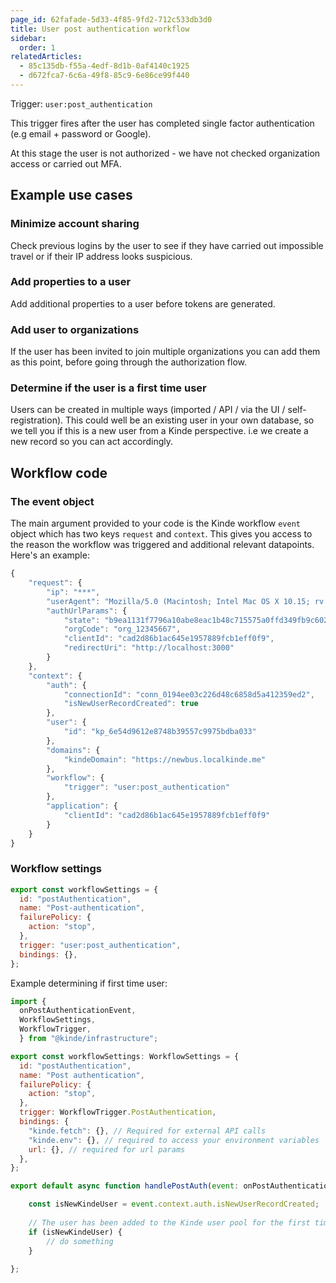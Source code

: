 ```yaml
---
page_id: 62fafade-5d33-4f85-9fd2-712c533db3d0
title: User post authentication workflow
sidebar:
  order: 1
relatedArticles:
  - 85c135db-f55a-4edf-8d1b-0af4140c1925
  - d672fca7-6c6a-49f8-85c9-6e86ce99f440
---
```


Trigger: `user:post_authentication`

This trigger fires after the user has completed single factor authentication (e.g email + password or Google).

<Aside type="warning">

At this stage the user is not authorized - we have not checked organization access or carried out MFA.

</Aside>

## Example use cases

### Minimize account sharing

Check previous logins by the user to see if they have carried out impossible travel or if their IP address looks suspicious.

### Add properties to a user

Add additional properties to a user before tokens are generated.

### Add user to organizations

If the user has been invited to join multiple organizations you can add them as this point, before going through the authorization flow.

### Determine if the user is a first time user

Users can be created in multiple ways (imported / API / via the UI / self-registration). This could well be an existing user in your own database, so we tell you if this is a new user from a Kinde perspective. i.e we create a new record so you can act accordingly.

## Workflow code

### The event object

The main argument provided to your code is the Kinde workflow `event` object which has two keys `request` and `context`. This gives you access to the reason the workflow was triggered and additional relevant datapoints. Here's an example:

```jsx
{
    "request": {
        "ip": "***",
        "userAgent": "Mozilla/5.0 (Macintosh; Intel Mac OS X 10.15; rv:135.0) Gecko/20100101 Firefox/135.0",
        "authUrlParams": {
            "state": "b9ea1131f7796a10abe8eac1b48c715575a0ffd349fb9c602e13d824",
            "orgCode": "org_12345667",
            "clientId": "cad2d86b1ac645e1957889fcb1eff0f9",
            "redirectUri": "http://localhost:3000"
        }
    },
    "context": {
        "auth": {
            "connectionId": "conn_0194ee03c226d48c6858d5a412359ed2",
            "isNewUserRecordCreated": true
        },
        "user": { 
            "id": "kp_6e54d9612e8748b39557c9975bdba033"
        },
        "domains": { 
            "kindeDomain": "https://newbus.localkinde.me"
        },
        "workflow": { 
            "trigger": "user:post_authentication"
        },
        "application": {
            "clientId": "cad2d86b1ac645e1957889fcb1eff0f9"
        }
    }
}

```

### Workflow settings

```jsx
export const workflowSettings = {
  id: "postAuthentication",
  name: "Post-authentication",
  failurePolicy: {
    action: "stop",
  },
  trigger: "user:post_authentication",
  bindings: {},
};
```

Example determining if first time user:

```jsx
import {
  onPostAuthenticationEvent,
  WorkflowSettings,
  WorkflowTrigger,
  } from "@kinde/infrastructure";

export const workflowSettings: WorkflowSettings = {
  id: "postAuthentication",
  name: "Post authentication",
  failurePolicy: {
    action: "stop",
  },
  trigger: WorkflowTrigger.PostAuthentication,
  bindings: {
    "kinde.fetch": {}, // Required for external API calls
    "kinde.env": {}, // required to access your environment variables
    url: {}, // required for url params
  },
};

export default async function handlePostAuth(event: onPostAuthenticationEvent) {

	const isNewKindeUser = event.context.auth.isNewUserRecordCreated;
	
	// The user has been added to the Kinde user pool for the first time
	if (isNewKindeUser) {
		// do something
	}
   
};
